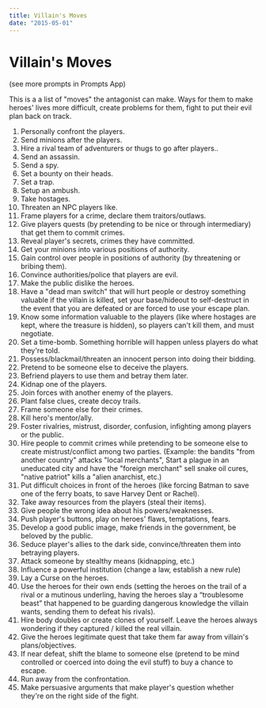 ```yaml
---
title: Villain's Moves
date: "2015-05-01"
---
```



# Villain's Moves
<span className="small">(see more prompts in <Link to="/prompts">Prompts App</Link>)</span>

This is a a list of "moves" the antagonist can make. Ways for them to make heroes' lives more difficult, create problems for them, fight to put their evil plan back on track.

1. Personally confront the players.
2. Send minions after the players.
3. Hire a rival team of adventurers or thugs to go after players..
4. Send an assassin.
5. Send a spy.
6. Set a bounty on their heads.
7. Set a trap.
8. Setup an ambush.
9. Take hostages.
10. Threaten an NPC players like.
11. Frame players for a crime, declare them traitors/outlaws.
12. Give players quests (by pretending to be nice or through intermediary) that get them to commit crimes.
13. Reveal player's secrets, crimes they have committed.
14. Get your minions into various positions of authority.
15. Gain control over people in positions of authority (by threatening or bribing them).
16. Convince authorities/police that players are evil.
17. Make the public dislike the heroes.
18. Have a "dead man switch" that will hurt people or destroy something valuable if the villain is killed, set your base/hideout to self-destruct in the event that you are defeated or are forced to use your escape plan.
19. Know some information valuable to the players (like where hostages are kept, where the treasure is hidden), so players can't kill them, and must negotiate.
20. Set a time-bomb. Something horrible will happen unless players do what they're told.
21. Possess/blackmail/threaten an innocent person into doing their bidding.
22. Pretend to be someone else to deceive the players.
23. Befriend players to use them and betray them later.
24. Kidnap one of the players.
25. Join forces with another enemy of the players.
26. Plant false clues, create decoy trails.
27. Frame someone else for their crimes.
28. Kill hero's mentor/ally.
29. Foster rivalries, mistrust, disorder, confusion, infighting among players or the public.
30. Hire people to commit crimes while pretending to be someone else to create mistrust/conflict among two parties. (Example: the bandits "from another country" attacks "local merchants", Start a plague in an uneducated city and have the "foreign merchant" sell snake oil cures, "native patriot" kills a "alien anarchist, etc.)
31. Put difficult choices in front of the heroes (like forcing Batman to save one of the ferry boats, to save Harvey Dent or Rachel).
32. Take away resources from the players (steal their items).
33. Give people the wrong idea about his powers/weaknesses.
34. Push player's buttons, play on heroes' flaws, temptations, fears.
35. Develop a good public image, make friends in the government, be beloved by the public.
36. Seduce player's allies to the dark side, convince/threaten them into betraying players.
37. Attack someone by stealthy means (kidnapping, etc.)
38. Influence a powerful institution (change a law, establish a new rule)
39. Lay a Curse on the heroes.
40. Use the heroes for their own ends (setting the heroes on the trail of a rival or a mutinous underling, having the heroes slay a “troublesome beast” that happened to be guarding dangerous knowledge the villain wants, sending them to defeat his rivals).
41. Hire body doubles or create clones of yourself. Leave the heroes always wondering if they captured / killed the real villain.
42. Give the heroes legitimate quest that take them far away from villain's plans/objectives.
43. If near defeat, shift the blame to someone else (pretend to be mind controlled or coerced into doing the evil stuff) to buy a chance to escape.
44. Run away from the confrontation.
45. Make persuasive arguments that make player's question whether they're on the right side of the fight.
